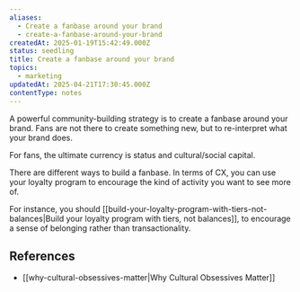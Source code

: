 ```yaml
---
aliases:
  - Create a fanbase around your brand
  - create-a-fanbase-around-your-brand
createdAt: 2025-01-19T15:42:49.000Z
status: seedling
title: Create a fanbase around your brand
topics:
  - marketing
updatedAt: 2025-04-21T17:30:45.000Z
contentType: notes
---
```

A powerful community-building strategy is to create a fanbase around your brand. Fans are not there to create something new, but to re-interpret what your brand does.

For fans, the ultimate currency is status and cultural/social capital.

There are different ways to build a fanbase. In terms of CX, you can use your loyalty program to encourage the kind of activity you want to see more of.

For instance, you should [[build-your-loyalty-program-with-tiers-not-balances|Build your loyalty program with tiers, not balances]], to encourage a sense of belonging rather than transactionality.

## References

- [[why-cultural-obsessives-matter|Why Cultural Obsessives Matter]]
